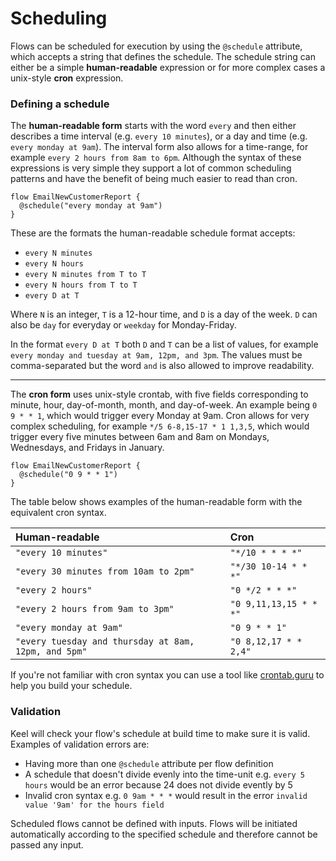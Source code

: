 # Scheduling

Flows can be scheduled for execution by using the `@schedule` attribute, which accepts a string that defines the schedule. The schedule string can either be a simple **human-readable** expression or for more complex cases a unix-style **cron** expression.

### Defining a schedule

The **human-readable form** starts with the word `every` and then either describes a time interval (e.g. `every 10 minutes`), or a day and time (e.g. `every monday at 9am`). The interval form also allows for a time-range, for example `every 2 hours from 8am to 6pm`. Although the syntax of these expressions is very simple they support a lot of common scheduling patterns and have the benefit of being much easier to read than cron.

```keel filename="A scheduled flow using human-readable expression"
flow EmailNewCustomerReport {
  @schedule("every monday at 9am")
}
```

These are the formats the human-readable schedule format accepts:

- `every N minutes`
- `every N hours`
- `every N minutes from T to T`
- `every N hours from T to T`
- `every D at T`

Where `N` is an integer, `T` is a 12-hour time, and `D` is a day of the week. `D` can also be `day` for everyday or `weekday` for Monday-Friday.

In the format `every D at T` both `D` and `T` can be a list of values, for example `every monday and tuesday at 9am, 12pm, and 3pm`. The values must be comma-separated but the word `and` is also allowed to improve readability.

---

The **cron form** uses unix-style crontab, with five fields corresponding to minute, hour, day-of-month, month, and day-of-week. An example being `0 9 * * 1`, which would trigger every Monday at 9am. Cron allows for very complex scheduling, for example `*/5 6-8,15-17 * 1 1,3,5`, which would trigger every five minutes between 6am and 8am on Mondays, Wednesdays, and Fridays in January.

```keel filename="A scheduled flow using cron syntax"
flow EmailNewCustomerReport {
  @schedule("0 9 * * 1")
}
```

The table below shows examples of the human-readable form with the equivalent cron syntax.

| Human-readable                                       | Cron                   |
| :--------------------------------------------------- | :--------------------- |
| `"every 10 minutes"`                                 | `"*/10 * * * *"`       |
| `"every 30 minutes from 10am to 2pm"`                | `"*/30 10-14 * * *"`   |
| `"every 2 hours"`                                    | `"0 */2 * * *"`        |
| `"every 2 hours from 9am to 3pm"`                    | `"0 9,11,13,15 * * *"` |
| `"every monday at 9am"`                              | `"0 9 * * 1"`          |
| `"every tuesday and thursday at 8am, 12pm, and 5pm"` | `"0 8,12,17 * * 2,4"`  |

If you're not familiar with cron syntax you can use a tool like [crontab.guru](https://crontab.guru/) to help you build your schedule.

### Validation

Keel will check your flow's schedule at build time to make sure it is valid. Examples of validation errors are:

- Having more than one `@schedule` attribute per flow definition
- A schedule that doesn't divide evenly into the time-unit e.g. `every 5 hours` would be an error because 24 does not divide evently by 5
- Invalid cron syntax e.g. `0 9am * * *` would result in the error `invalid value '9am' for the hours field`


<Callout type="warning" emoji="⚠️">
  Scheduled flows cannot be defined with inputs. Flows will be initiated automatically according to
  the specified schedule and therefore cannot be passed any input.
</Callout>
